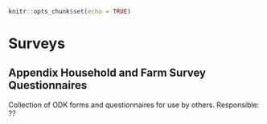 ```r
knitr::opts_chunk$set(echo = TRUE)
```

# Surveys



## Appendix Household and Farm Survey Questionnaires 

Collection of ODK forms and questionnaires for use by others. Responsible: ??
